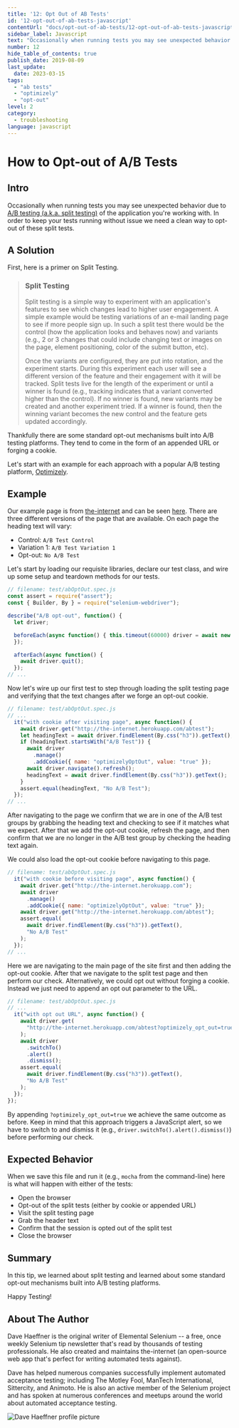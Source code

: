 ```yaml
---
title: '12: Opt Out of AB Tests'
id: '12-opt-out-of-ab-tests-javascript'
contentUrl: "docs/opt-out-of-ab-tests/12-opt-out-of-ab-tests-javascript"
sidebar_label: Javascript
text: "Occasionally when running tests you may see unexpected behavior due to A/B testing of the application you're working with. In order to keep your tests running without issue we need a clean way to opt-out of these split tests."
number: 12
hide_table_of_contents: true
publish_date: 2019-08-09
last_update:
  date: 2023-03-15
tags:
  - "ab tests"
  - "optimizely"
  - "opt-out"
level: 2
category:
  - troubleshooting
language: javascript
---
```


# How to Opt-out of A/B Tests

## Intro

Occasionally when running tests you may see unexpected behavior due to [A/B testing (a.k.a. split testing)](http://en.wikipedia.org/wiki/A/B_testing) of the application you're working with. In order to keep your tests running without issue we need a clean way to opt-out of these split tests.

## A Solution

First, here is a primer on Split Testing.
>### Split Testing
>Split testing is a simple way to experiment with an application's features to see which changes lead to higher user engagement. A simple example would be testing variations of an e-mail landing page to see if more people sign up. In such a split test there would be the control (how the application looks and behaves now) and variants (e.g., 2 or 3 changes that could include changing text or images on the page, element positioning, color of the submit button, etc).
>
>Once the variants are configured, they are put into rotation, and the experiment starts. During this experiment each user will see a different version of the feature and their engagement with it will be tracked. Split tests live for the length of the experiment or until a winner is found (e.g., tracking indicates that a variant converted higher than the control). If no winner is found, new variants may be created and another experiment tried. If a winner is found, then the winning variant becomes the new control and the feature gets updated accordingly.


Thankfully there are some standard opt-out mechanisms built into A/B testing platforms. They tend to come in the form of an appended URL or forging a cookie.

Let's start with an example for each approach with a popular A/B testing platform, [Optimizely](https://www.optimizely.com/).

## Example

Our example page is from [the-internet](http://github.com/tourdedave/the-internet) and can be seen [here](http://the-internet.herokuapp.com/abtest). There are three different versions of the page that are available. On each page the heading text will vary:

+ Control: `A/B Test Control`
+ Variation 1: `A/B Test Variation 1`
+ Opt-out: `No A/B Test`

Let's start by loading our requisite libraries, declare our test class, and wire up some setup and teardown methods for our tests.

```javascript
// filename: test/abOptOut.spec.js
const assert = require("assert");
const { Builder, By } = require("selenium-webdriver");

describe("A/B opt-out", function() {
  let driver;

  beforeEach(async function() { this.timeout(60000) driver = await new Builder().forBrowser("chrome").build();
  });

  afterEach(async function() {
    await driver.quit();
  });
// ...
```

Now let's wire up our first test to step through loading the split testing page and verifying that the text changes after we forge an opt-out cookie.

```javascript
// filename: test/abOptOut.spec.js
// ...
  it("with cookie after visiting page", async function() {
    await driver.get("http://the-internet.herokuapp.com/abtest");
    let headingText = await driver.findElement(By.css("h3")).getText();
    if (headingText.startsWith("A/B Test")) {
      await driver
        .manage()
        .addCookie({ name: "optimizelyOptOut", value: "true" });
      await driver.navigate().refresh();
      headingText = await driver.findElement(By.css("h3")).getText();
    }
    assert.equal(headingText, "No A/B Test");
  });
// ...
```

After navigating to the page we confirm that we are in one of the A/B test groups by grabbing the heading text and checking to see if it matches what we expect. After that we add the opt-out cookie, refresh the page, and then confirm that we are no longer in the A/B test group by checking the heading text again.

We could also load the opt-out cookie before navigating to this page.

```javascript
// filename: test/abOptOut.spec.js
  it("with cookie before visiting page", async function() {
    await driver.get("http://the-internet.herokuapp.com");
    await driver
      .manage()
      .addCookie({ name: "optimizelyOptOut", value: "true" });
    await driver.get("http://the-internet.herokuapp.com/abtest");
    assert.equal(
      await driver.findElement(By.css("h3")).getText(),
      "No A/B Test"
    );
  });
// ...
```

Here we are navigating to the main page of the site first and then adding the opt-out cookie. After that we navigate to the split test page and then perform our check. Alternatively, we could opt out without forging a cookie. Instead we just need to append an opt out parameter to the URL.

```javascript
// filename: test/abOptOut.spec.js
// ...
  it("with opt out URL", async function() {
    await driver.get(
      "http://the-internet.herokuapp.com/abtest?optimizely_opt_out=true"
    );
    await driver
      .switchTo()
      .alert()
      .dismiss();
    assert.equal(
      await driver.findElement(By.css("h3")).getText(),
      "No A/B Test"
    );
  });
});
```

By appending `?optimizely_opt_out=true` we achieve the same outcome as before. Keep in mind that this approach triggers a JavaScript alert, so we have to switch to and dismiss it (e.g., `driver.switchTo().alert().dismiss()`) before performing our check.

## Expected Behavior

When we save this file and run it (e.g., `mocha` from the command-line) here is what will happen with either of the tests:

+ Open the browser
+ Opt-out of the split tests (either by cookie or appended URL)
+ Visit the split testing page
+ Grab the header text
+ Confirm that the session is opted out of the split test
+ Close the browser

## Summary

In this tip, we learned about split testing and learned about some standard opt-out mechanisms built into A/B testing platforms.

Happy Testing!

## About The Author

Dave Haeffner is the original writer of Elemental Selenium -- a free, once weekly Selenium tip newsletter that's read by thousands of testing professionals. He also created and maintains the-internet (an open-source web app that's perfect for writing automated tests against).

Dave has helped numerous companies successfully implement automated acceptance testing; including The Motley Fool, ManTech International, Sittercity, and Animoto. He is also an active member of the Selenium project and has spoken at numerous conferences and meetups around the world about automated acceptance testing.

![Dave Haeffner profile picture](/img/authors/dave-haeffner.jpeg#author-img 'a title')
